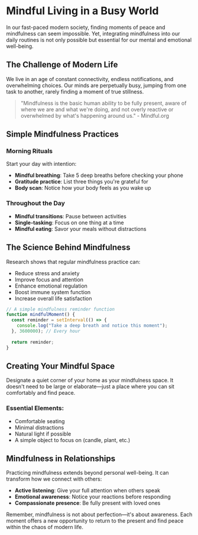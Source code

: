 # Mindful Living in a Busy World

In our fast-paced modern society, finding moments of peace and mindfulness can seem impossible. Yet, integrating mindfulness into our daily routines is not only possible but essential for our mental and emotional well-being.

## The Challenge of Modern Life

We live in an age of constant connectivity, endless notifications, and overwhelming choices. Our minds are perpetually busy, jumping from one task to another, rarely finding a moment of true stillness.

> "Mindfulness is the basic human ability to be fully present, aware of where we are and what we're doing, and not overly reactive or overwhelmed by what's happening around us." - Mindful.org

## Simple Mindfulness Practices

### Morning Rituals
Start your day with intention:
- **Mindful breathing**: Take 5 deep breaths before checking your phone
- **Gratitude practice**: List three things you're grateful for
- **Body scan**: Notice how your body feels as you wake up

### Throughout the Day
- **Mindful transitions**: Pause between activities
- **Single-tasking**: Focus on one thing at a time
- **Mindful eating**: Savor your meals without distractions

## The Science Behind Mindfulness

Research shows that regular mindfulness practice can:
- Reduce stress and anxiety
- Improve focus and attention
- Enhance emotional regulation
- Boost immune system function
- Increase overall life satisfaction

```javascript
// A simple mindfulness reminder function
function mindfulMoment() {
  const reminder = setInterval(() => {
    console.log("Take a deep breath and notice this moment");
  }, 3600000); // Every hour
  
  return reminder;
}
```

## Creating Your Mindful Space

Designate a quiet corner of your home as your mindfulness space. It doesn't need to be large or elaborate—just a place where you can sit comfortably and find peace.

### Essential Elements:
- Comfortable seating
- Minimal distractions
- Natural light if possible
- A simple object to focus on (candle, plant, etc.)

## Mindfulness in Relationships

Practicing mindfulness extends beyond personal well-being. It can transform how we connect with others:

- **Active listening**: Give your full attention when others speak
- **Emotional awareness**: Notice your reactions before responding
- **Compassionate presence**: Be fully present with loved ones

Remember, mindfulness is not about perfection—it's about awareness. Each moment offers a new opportunity to return to the present and find peace within the chaos of modern life.
